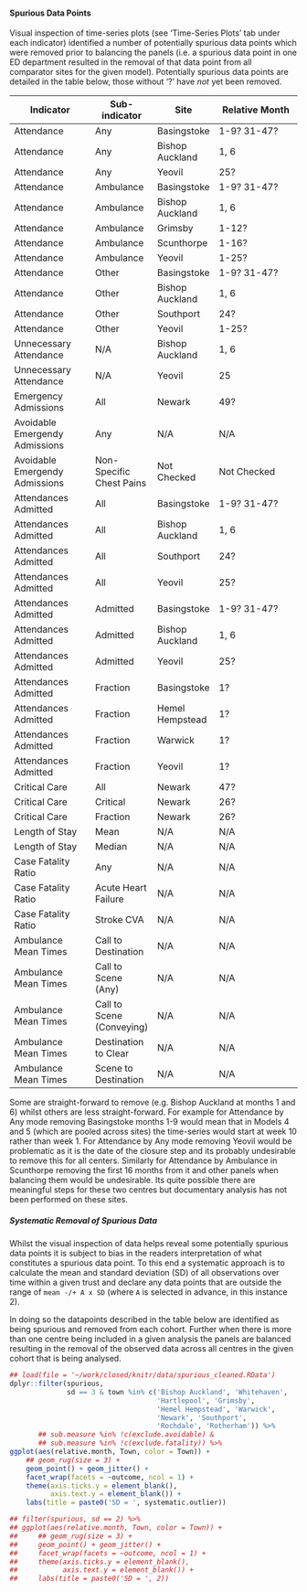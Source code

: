 #### Spurious Data Points

Visual inspection of time-series plots (see 'Time-Series Plots' tab under each indicator) identified a number of potentially spurious data points which were removed prior to balancing the panels (i.e. a spurious data point in one ED department resulted in the removal of that data point from all comparator sites for the given model).  Potentially spurious data points are detailed in the table below, those without '?' have *not* yet been removed.



Indicator				| Sub-indicator | Site            | Relative Month
------------------------|---------------|-----------------|--------------------------
Attendance              | Any           | Basingstoke     | 1-9? 31-47?
Attendance				| Any           | Bishop Auckland | 1, 6
Attendance              | Any           | Yeovil          | 25?
Attendance				| Ambulance     | Basingstoke     | 1-9? 31-47?
Attendance				| Ambulance     | Bishop Auckland | 1, 6
Attendance				| Ambulance     | Grimsby         | 1-12?
Attendance				| Ambulance     | Scunthorpe      | 1-16?
Attendance				| Ambulance     | Yeovil          | 1-25?
Attendance				| Other         | Basingstoke     | 1-9? 31-47?
Attendance				| Other         | Bishop Auckland | 1, 6
Attendance				| Other         | Southport       | 24?
Attendance				| Other         | Yeovil          | 1-25?
Unnecessary Attendance	| N/A           | Bishop Auckland | 1, 6
Unnecessary Attendance	| N/A           | Yeovil          | 25
Emergency Admissions    | All           | Newark          | 49?
Avoidable Emergendy Admissions | Any    | N/A             | N/A
Avoidable Emergendy Admissions | Non-Specific Chest Pains    | Not Checked        | Not Checked
Attendances Admitted	| All           | Basingstoke     | 1-9? 31-47?
Attendances Admitted	| All           | Bishop Auckland | 1, 6
Attendances Admitted	| All           | Southport       | 24?
Attendances Admitted	| All           | Yeovil          | 25?
Attendances Admitted	| Admitted      | Basingstoke     | 1-9? 31-47?
Attendances Admitted	| Admitted      | Bishop Auckland | 1, 6
Attendances Admitted	| Admitted      | Yeovil          | 25?
Attendances Admitted	| Fraction      | Basingstoke     | 1?
Attendances Admitted	| Fraction      | Hemel Hempstead | 1?
Attendances Admitted	| Fraction      | Warwick         | 1?
Attendances Admitted	| Fraction      | Yeovil          | 1?
Critical Care			| All           | Newark          | 47?
Critical Care           | Critical      | Newark          | 26?
Critical Care           | Fraction      | Newark          | 26?
Length of Stay          | Mean          | N/A             | N/A
Length of Stay          | Median        | N/A             | N/A
Case Fatality Ratio      | Any                         | N/A | N/A
Case Fatality Ratio      | Acute Heart Failure         | N/A | N/A
Case Fatality Ratio      | Stroke CVA				   | N/A | N/A
Ambulance Mean Times    | Call to Destination       | N/A | N/A
Ambulance Mean Times    | Call to Scene (Any)       | N/A | N/A
Ambulance Mean Times    | Call to Scene (Conveying) | N/A | N/A
Ambulance Mean Times    | Destination to Clear      | N/A | N/A
Ambulance Mean Times    | Scene to Destination      | N/A | N/A


Some are straight-forward to remove (e.g. Bishop Auckland at months 1 and 6) whilst others are less straight-forward.  For example for Attendance by Any mode removing Basingstoke months 1-9 would mean that in Models 4 and 5 (which are pooled across sites) the time-series would start at week 10 rather than week 1.  For Attendance by Any mode removing Yeovil would be problematic as it is the date of the closure step and its probably undesirable to remove this for all centers.  Similarly for Attendance by Ambulance in Scunthorpe removing the first 16 months from it and other panels when balancing them would be undesirable.  Its quite possible there are meaningful steps for these two centres but documentary analysis has not been performed on these sites.

##### Systematic Removal of Spurious Data

Whilst the visual inspection of data helps reveal some potentially spurious data points it is subject to bias in the readers interpretation of what constitutes a spurious data point.  To this end a systematic approach is to calculate the mean and standard deviation (SD) of all observations over time within a given trust and declare any data points that are outside the range of `mean -/+ A x SD` (where `A` is selected in advance, in this instance 2).

In doing so the datapoints described in the table below are identified as being spurious and removed from each cohort.  Further when there is more than one centre being included in a given analysis the panels are balanced resulting in the removal of the observed data across all centres in the given cohort that is being analysed.


```r
## load(file = '~/work/closed/knitr/data/spurious_cleaned.RData')
dplyr::filter(spurious,
              sd == 3 & town %in% c('Bishop Auckland', 'Whitehaven',
                                    'Hartlepool', 'Grimsby',
                                    'Hemel Hempstead', 'Warwick',
                                    'Newark', 'Southport',
                                    'Rochdale', 'Rotherham')) %>%
       ## sub.measure %in% !c(exclude.avoidable) &
       ## sub.measure %in% !c(exclude.fatality)) %>%
ggplot(aes(relative.month, Town, color = Town)) +
    ## geom_rug(size = 3) +
    geom_point() + geom_jitter() +
    facet_wrap(facets = ~outcome, ncol = 1) +
    theme(axis.ticks.y = element_blank(),
          axis.text.y = element_blank()) +
    labs(title = paste0('SD = ', systematic.outlier))

## filter(spurious, sd == 2) %>%
## ggplot(aes(relative.month, Town, color = Town)) +
##     ## geom_rug(size = 3) +
##     geom_point() + geom_jitter() +
##     facet_wrap(facets = ~outcome, ncol = 1) +
##     theme(axis.ticks.y = element_blank(),
##           axis.text.y = element_blank()) +
##     labs(title = paste0('SD = ', 2))


```
